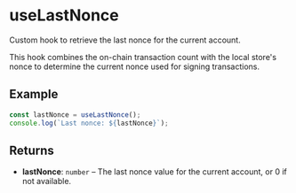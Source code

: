 # useLastNonce

Custom hook to retrieve the last nonce for the current account.

This hook combines the on-chain transaction count with the local store's nonce to determine the current nonce used for signing transactions.

## Example

```typescript
const lastNonce = useLastNonce();
console.log(`Last nonce: ${lastNonce}`);
```

## Returns

- **lastNonce**: `number` – The last nonce value for the current account, or 0 if not available.
